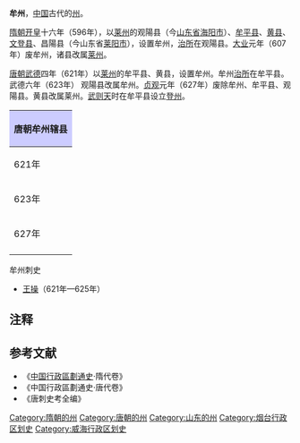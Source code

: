 '''牟州'''，[[中国|中国]]古代的[[州|州]]。

[[隋朝|隋朝]][[开皇|开皇]]十六年（596年），以[[莱州|莱州]]的观陽县（今[[山东省|山东省]][[海阳市|海阳市]]）、[[牟平县|牟平县]]、[[黄县|黄县]]、[[文登县|文登县]]、昌陽县（今山东省[[莱阳市|莱阳市]]），设置牟州，[[治所|治所]]在观陽县。[[大业_(年号)|大业]]元年（607年）废牟州，诸县改属[[莱州|莱州]]。

[[唐朝|唐朝]][[武德|武德]]四年（621年）以[[莱州|莱州]]的牟平县、黄县，设置牟州。牟州[[治所|治所]]在牟平县。武德六年（623年） 观陽县改属牟州。[[贞观_(唐朝)|贞观]]元年（627年）废除牟州、牟平县、观陽县。黄县改属莱州。[[武则天|武则天]]时在牟平县设立[[登州|登州]]。

{| align=center class="wikitable" style="width:600px; text-align:center"
|-
!colspan="2" style="background:#ccccff"|'''唐朝牟州辖县'''
|-
|621年||[[牟平县|牟平县]]、[[黄县|黄县]]<ref>今[[山东省|山东省]][[龙口市|龙口市]][[石良镇|石良镇]]黄城堡</ref>
|-
|623年||[[牟平县|牟平县]]、[[黄县|黄县]]（[[观阳县|观阳县]]来属）
|-
|627年||[[黄县|黄县]]改属[[莱州|莱州]]，废除[[牟平县|牟平县]]、[[观阳县|观阳县]]
|-
|}
;牟州刺史
*[[王操|王操]]（621年—625年）
== 注释 ==
{{reflist}}
==参考文献==
* 《[[中国行政區劃通史|中国行政區劃通史]]·隋代卷》
* 《中国行政區劃通史·唐代卷》
*《唐刺史考全编》
{{DEFAULTSORT:M}}
[[Category:隋朝的州|Category:隋朝的州]]
[[Category:唐朝的州|Category:唐朝的州]]
[[Category:山东的州|Category:山东的州]]
[[Category:烟台行政区划史|Category:烟台行政区划史]]
[[Category:威海行政区划史|Category:威海行政区划史]]
